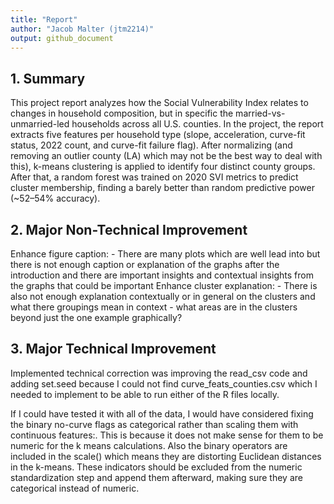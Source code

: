 ```yaml
---
title: "Report"
author: "Jacob Malter (jtm2214)"
output: github_document
---
```


## 1. Summary

This project report analyzes how the Social Vulnerability Index relates to 
changes in household composition, but in specific the 
married-vs-unmarried-led households across all U.S. counties. In the 
project, the report extracts five features per household type (slope, 
acceleration, curve-fit status, 2022 count, and curve-fit failure flag). 
After normalizing (and removing an outlier county (LA) which may not be 
the best way to deal with this), k-means clustering is applied to identify 
four distinct county groups. After that, a random forest was trained on 
2020 SVI metrics to predict cluster membership, finding a barely better 
than random predictive power (~52–54% accuracy).

## 2. Major Non-Technical Improvement

Enhance figure caption:
- There are many plots which are well lead into but there is not enough 
caption or explanation of the graphs after the introduction and there are 
important insights and contextual insights from the graphs that could be 
important
Enhance cluster explanation:
- There is also not enough explanation contextually or in general on the 
clusters and what there groupings mean in context
- what areas are in the clusters beyond just the one example graphically?

## 3. Major Technical Improvement

Implemented technical correction was improving the read_csv code and 
adding set.seed because I could not find curve_feats_counties.csv which I 
needed to implement to be able to run either of the R files locally. 

If I could have tested it with all of the data, I would have considered 
fixing the binary no-curve flags as categorical rather than scaling them 
with continuous features:. This is because it does not make sense for them 
to be numeric for the k means calculations. Also the binary operators are 
included in the scale() which means they are distorting Euclidean 
distances in the k-means. These indicators should be excluded from the 
numeric standardization step and append them afterward, making sure they 
are categorical instead of numeric.

